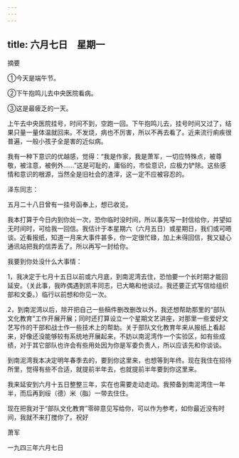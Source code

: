 ```yaml
---
---
---
```

title: 六月七日　星期一
---




摘要

①今天是端午节。

②下午抱鸣儿去中央医院看病。

③这是最疲乏的一天。



上午去中央医院挂号，时间不到，空跑一回。下午抱鸣儿去，挂号时间又过了，结果只量一量体温就回来。不发烧，病也不厉害，所以不再去看了。近来流行痢疾很普遍，一般小孩子全是害的近似病。

我有一种下意识的优越感，觉得：“我是作家，我是萧军，一切应特殊点，被尊敬，被注意，被例外……”这是可耻的，庸俗的，市侩意识，应极力铲除。这些感情和意识的根源，当然全是旧社会的渣滓，这一定不应被容忍的。

泽东同志：

五月二十八日曾有一挂号函奉上，想已收览。

我本打算于今日内到你处一次，恐你临时没时间，所以事先写一封信给你，并望如无时间时，可给我一回信。我估计于本星期六（六月五日）或星期日，我们或可晤谈。近看报纸，知道一月来大事件甚多，你一定很忙碌，加上未得回信，我又疑心通讯站把我的信弄丢了。所以再写一封给你。

我要到你处没什么大事情：

1，我决定于七月十五日以前或六月底，到南泥湾去住，恐怕要一个长时期才能回延安。（关此事，我昨偶遇到凯丰同志，已大略和他谈过。我还要正式写信给组织部和文委。）临行以前想和你见一次。

2，到南泥湾以后，除开把自己一些稿件删改删改以外，我还想帮助那里的“部队文化教育”工作开展开展；同时还打算设立一个星期文艺讲座，对那里一些爱好文艺写作的干部和战士作一些技术上的帮助。关于部队文化教育年来从报纸上看起来，好像还没能够较有系统地开展起来，不妨以南泥湾作一个实验区，如有些成绩，对于其它部队也许会有些用处因为你是军委负责人，所以应该先和你谈谈。

到南泥湾我本决定明年春季去的，要到你这里来，也想等到年终。现在我住在招待所里，觉得有些不合适，就提前半年去，也就提前半年要到你这里来。

我来延安到六月十五日整整三年，实在也需要走动走动。我预备到南泥湾住一年半，而后再到绥（德）米（脂）一带去住住。

现在把我对于“部队文化教育”零碎意见写给你，可以作为参考，如你最近没有时间，我就不来打搅你了。祝好

萧军

一九四三年六月七日